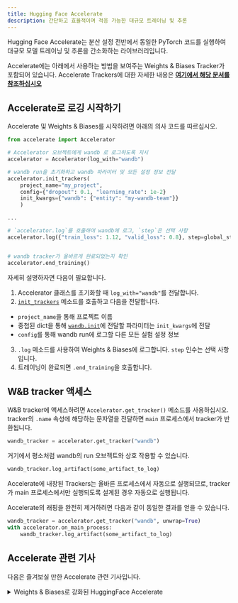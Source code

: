 ```yaml
---
title: Hugging Face Accelerate
description: 간단하고 효율적이며 적응 가능한 대규모 트레이닝 및 추론
---
```


Hugging Face Accelerate는 분산 설정 전반에서 동일한 PyTorch 코드를 실행하여 대규모 모델 트레이닝 및 추론을 간소화하는 라이브러리입니다.

Accelerate에는 아래에서 사용하는 방법을 보여주는 Weights & Biases Tracker가 포함되어 있습니다. Accelerate Trackers에 대한 자세한 내용은 **[여기에서 해당 문서를 참조하십시오](https://huggingface.co/docs/accelerate/main/en/usage_guides/tracking)**

## Accelerate로 로깅 시작하기

Accelerate 및 Weights & Biases를 시작하려면 아래의 의사 코드를 따르십시오.

```python
from accelerate import Accelerator

# Accelerator 오브젝트에게 wandb 로 로그하도록 지시
accelerator = Accelerator(log_with="wandb")

# wandb run을 초기화하고 wandb 파라미터 및 모든 설정 정보 전달
accelerator.init_trackers(
    project_name="my_project", 
    config={"dropout": 0.1, "learning_rate": 1e-2}
    init_kwargs={"wandb": {"entity": "my-wandb-team"}}
    )

...

# `accelerator.log`를 호출하여 wandb에 로그, `step`은 선택 사항
accelerator.log({"train_loss": 1.12, "valid_loss": 0.8}, step=global_step)


# wandb tracker가 올바르게 완료되었는지 확인
accelerator.end_training()
```

자세히 설명하자면 다음이 필요합니다.
1. Accelerator 클래스를 초기화할 때 `log_with="wandb"`를 전달합니다.
2. [`init_trackers`](https://huggingface.co/docs/accelerate/main/en/package_reference/accelerator#accelerate.Accelerator.init_trackers) 메소드를 호출하고 다음을 전달합니다.
- `project_name`을 통해 프로젝트 이름
- 중첩된 dict을 통해 [`wandb.init`](/ko/models/ref/python/init)에 전달할 파라미터는 `init_kwargs`에 전달
- `config`를 통해 wandb run에 로그할 다른 모든 실험 설정 정보
3. `.log` 메소드를 사용하여 Weights & Biases에 로그합니다. `step` 인수는 선택 사항입니다.
4. 트레이닝이 완료되면 `.end_training`을 호출합니다.

## W&B tracker 액세스

W&B tracker에 액세스하려면 `Accelerator.get_tracker()` 메소드를 사용하십시오. tracker의 `.name` 속성에 해당하는 문자열을 전달하면 `main` 프로세스에서 tracker가 반환됩니다.

```python
wandb_tracker = accelerator.get_tracker("wandb")

```
거기에서 평소처럼 wandb의 run 오브젝트와 상호 작용할 수 있습니다.

```python
wandb_tracker.log_artifact(some_artifact_to_log)
```

<Warning>
Accelerate에 내장된 Trackers는 올바른 프로세스에서 자동으로 실행되므로, tracker가 main 프로세스에서만 실행되도록 설계된 경우 자동으로 실행됩니다.

Accelerate의 래핑을 완전히 제거하려면 다음과 같이 동일한 결과를 얻을 수 있습니다.

```python
wandb_tracker = accelerator.get_tracker("wandb", unwrap=True)
with accelerator.on_main_process:
    wandb_tracker.log_artifact(some_artifact_to_log)
```
</Warning>

## Accelerate 관련 기사
다음은 즐겨보실 만한 Accelerate 관련 기사입니다.

<details>

<summary>Weights & Biases로 강화된 HuggingFace Accelerate</summary>

* 이 기사에서는 HuggingFace Accelerate가 제공하는 기능과 결과를 Weights & Biases에 로깅하면서 분산 트레이닝 및 평가를 수행하는 것이 얼마나 간단한지 살펴보겠습니다.

전체 리포트는 [여기](https://wandb.ai/gladiator/HF%20Accelerate%20+%20W&B/reports/Hugging-Face-Accelerate-Super-Charged-with-Weights-Biases--VmlldzoyNzk3MDUx?utm_source=docs&utm_medium=docs&utm_campaign=accelerate-docs)에서 읽어보세요.
</details>
<br /><br />
